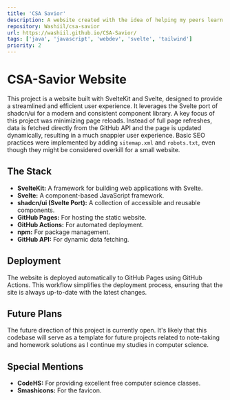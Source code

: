 ```yaml
---
title: 'CSA Savior'
description: A website created with the idea of helping my peers learn Java. It features a UI in Svelte and heavy git integreation. Over 5k views monthly and plans to push this further soon.
repository: Washiil/csa-savior
url: https://washiil.github.io/CSA-Savior/
tags: ['java', 'javascript', 'webdev', 'svelte', 'tailwind']
priority: 2
---
```


# CSA-Savior Website

This project is a website built with SvelteKit and Svelte, designed to provide a streamlined and efficient user experience. It leverages the Svelte port of shadcn/ui for a modern and consistent component library. A key focus of this project was minimizing page reloads. Instead of full page refreshes, data is fetched directly from the GitHub API and the page is updated dynamically, resulting in a much snappier user experience. Basic SEO practices were implemented by adding `sitemap.xml` and `robots.txt`, even though they might be considered overkill for a small website.

## The Stack

- **SvelteKit:** A framework for building web applications with Svelte.
- **Svelte:** A component-based JavaScript framework.
- **shadcn/ui (Svelte Port):** A collection of accessible and reusable components.
- **GitHub Pages:** For hosting the static website.
- **GitHub Actions:** For automated deployment.
- **npm:** For package management.
- **GitHub API:** For dynamic data fetching.

## Deployment

The website is deployed automatically to GitHub Pages using GitHub Actions. This workflow simplifies the deployment process, ensuring that the site is always up-to-date with the latest changes.

## Future Plans

The future direction of this project is currently open. It's likely that this codebase will serve as a template for future projects related to note-taking and homework solutions as I continue my studies in computer science.

## Special Mentions

- **CodeHS:** For providing excellent free computer science classes.
- **Smashicons:** For the favicon.

